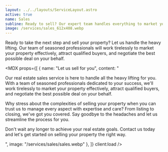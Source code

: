 ```yaml
---
layout: ../../layouts/ServiceLayout.astro
active: true
name: Sales
subline: Ready to sell? Our expert team handles everything to market your property, attract buyers, and secure the best deal.
image: /services/sales_612x408.webp
---
```



Ready to take the next step and sell your property? Let us handle the heavy lifting. Our team of seasoned professionals will work tirelessly to market your property effectively, attract qualified buyers, and negotiate the best possible deal on your behalf.

<MDX props={[
  {
    name: "Let us sell for you",
    content: "<p>Our real estate sales service is here to handle all the heavy lifting for you. With a team of seasoned professionals dedicated to your success, we'll work tirelessly to market your property effectively, attract qualified buyers, and negotiate the best possible deal on your behalf.</p><p>Why stress about the complexities of selling your property when you can trust us to manage every aspect with expertise and care? From listing to closing, we've got you covered. Say goodbye to the headaches and let us streamline the process for you.</p><p>Don't wait any longer to achieve your real estate goals. Contact us today and let's get started on selling your property the right way.</p>",
    image: "/services/sales/sales.webp"
  },
]} client:load />